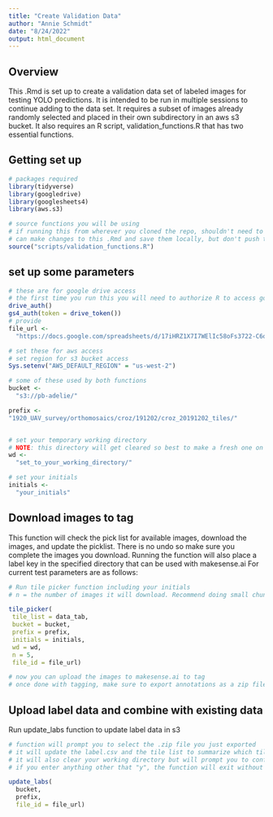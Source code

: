 ```yaml
---
title: "Create Validation Data"
author: "Annie Schmidt"
date: "8/24/2022"
output: html_document
---
```

## Overview
This .Rmd is set up to create a validation data set of labeled images for testing YOLO predictions.
It is intended to be run in multiple sessions to continue adding to the data set.
It requires a subset of images already randomly selected and placed in their own subdirectory in an aws s3 bucket.
It also requires an R script, validation_functions.R that has two essential functions.

## Getting set up
```r
# packages required
library(tidyverse)
library(googledrive)
library(googlesheets4)
library(aws.s3)

# source functions you will be using
# if running this from wherever you cloned the repo, shouldn't need to alter this path
# can make changes to this .Rmd and save them locally, but don't push to repo
source("scripts/validation_functions.R")


```
## set up some parameters
```r
# these are for google drive access
# the first time you run this you will need to authorize R to access google drive
drive_auth()
gs4_auth(token = drive_token())
# provide
file_url <-
  "https://docs.google.com/spreadsheets/d/17iHRZ1X7I7WElIc58oFs3722-C6oI3sibmtezmuUFyo/edit#gid=655021584"

```

```r
# set these for aws access
# set region for s3 bucket access
Sys.setenv("AWS_DEFAULT_REGION" = "us-west-2")

# some of these used by both functions
bucket <- 
  "s3://pb-adelie/"

prefix <-
"1920_UAV_survey/orthomosaics/croz/191202/croz_20191202_tiles/"


# set your temporary working directory
# NOTE: this directory will get cleared so best to make a fresh one on your desktop for this purpose. Make sure it has the trailing slash.
wd <-
  "set_to_your_working_directory/" 

# set your initials
initials <-
  "your_initials"


```

## Download images to tag
This function will check the pick list for available images, download the images, and update the picklist.
There is no undo so make sure you complete the images you download.
Running the function will also place a label key in the specified directory that can be used with makesense.ai
For current test parameters are as follows:
```r
# Run tile picker function including your initials
# n = the number of images it will download. Recommend doing small chunks of 3-5 so you can ensure you complete them all

tile_picker(
 tile_list = data_tab,
 bucket = bucket,
 prefix = prefix,
 initials = initials,
 wd = wd,
 n = 5, 
 file_id = file_url)

# now you can upload the images to makesense.ai to tag
# once done with tagging, make sure to export annotations as a zip file in YOLO format and continue to next step

```

## Upload label data and combine with existing data
Run update_labs function to update label data in s3

```r
# function will prompt you to select the .zip file you just exported
# it will update the label.csv and the tile list to summarize which tiles were tagged and how many labels of each class were in each tile
# it will also clear your working directory but will prompt you to confirm first
# if you enter anything other that "y", the function will exit without clearing the files

update_labs(
  bucket,
  prefix,
  file_id = file_url)

```